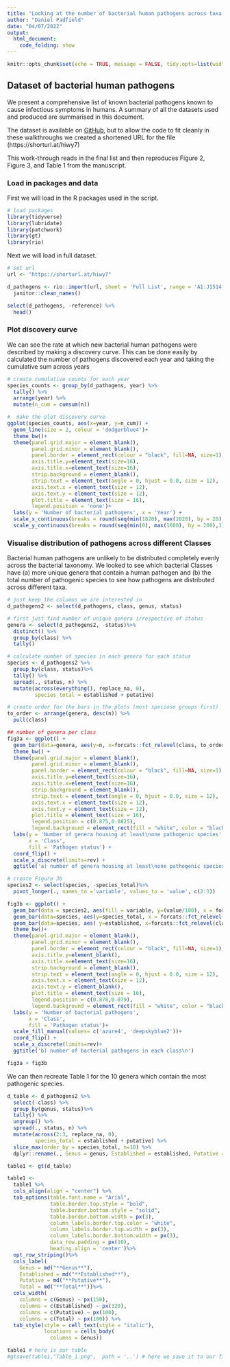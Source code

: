 ```yaml
---
title: "Looking at the number of bacterial human pathogens across taxa."
author: "Daniel Padfield"
date: "04/07/2022"
output: 
  html_document:
    code_folding: show
---
```


```r
knitr::opts_chunk$set(echo = TRUE, message = FALSE, tidy.opts=list(width.cutoff=50), tidy = TRUE)
```

## Dataset of bacterial human pathogens

We present a comprehensive list of known bacterial pathogens known to cause infectious symptoms in humans. A summary of all the datasets used and produced are summarised in this document.

The dataset is available on [GitHub](https://github.com/padpadpadpad/bartlett_et_al_2022_human_pathogens/tree/master/data), but to allow the code to fit cleanly in these walkthroughs we created a shortened URL for the file (https://shorturl.at/hiwy7)

This work-through reads in the final list and then reproduces Figure 2, Figure 3, and Table 1 from the manuscript.

### Load in packages and data

First we will load in the R packages used in the script.

```r
# load packages
library(tidyverse)
library(lubridate)
library(patchwork)
library(gt)
library(rio)
```

Next we will load in full dataset.

```r
# set url
url <- "https://shorturl.at/hiwy7"

d_pathogens <- rio::import(url, sheet = 'Full List', range = 'A1:J1514') %>%
  janitor::clean_names()

select(d_pathogens, -reference) %>%
  head()
```

### Plot discovery curve

We can see the rate at which new bacterial human pathogens were described by making a discovery curve. This can be done easily by calculated the number of pathogens discovered each year and taking the cumulative sum across years

```r
# create cumulative counts for each year
species_counts <- group_by(d_pathogens, year) %>%
  tally() %>%
  arrange(year) %>%
  mutate(n_cum = cumsum(n))

#  make the plot discovery curve
ggplot(species_counts, aes(x=year, y=n_cum)) +
  geom_line(size = 2, colour = 'dodgerblue4')+
  theme_bw()+
  theme(panel.grid.major = element_blank(), 
        panel.grid.minor = element_blank(),
        panel.border = element_rect(colour = "black", fill=NA, size=1), 
        axis.title.y=element_text(size=16),
        axis.title.x=element_text(size=16),
        strip.background = element_blank(),
        strip.text = element_text(angle = 0, hjust = 0.0, size = 12), 
        axis.text.x = element_text(size = 12),
        axis.text.y = element_text(size = 12),
        plot.title = element_text(size = 16),
        legend.position = 'none')+
  labs(y = 'Number of bacterial pathogens', x = 'Year') +
  scale_x_continuous(breaks = round(seq(min(1820), max(2020), by = 20),1)) +
  scale_y_continuous(breaks = round(seq(min(0), max(1600), by = 200),1), limits = c(0, 1600))
```

### Visualise distribution of pathogens across different Classes

Bacterial human pathogens are unlikely to be distributed completely evenly across the bacterial taxonomy. We looked to see which bacterial Classes have (a) more unique genera that contain a human pathogen and (b) the total number of pathogenic species to see how pathogens are distributed across different taxa.

```r
# just keep the columns we are interested in
d_pathogens2 <- select(d_pathogens, class, genus, status)

# first just find number of unique genera irrespective of status
genera <- select(d_pathogens2, -status)%>%
  distinct() %>%
  group_by(class) %>%
  tally()

# calculate number of species in each genera for each status
species <- d_pathogens2 %>%
  group_by(class, status)%>%
  tally() %>% 
  spread(., status, n) %>%
  mutate(across(everything(), replace_na, 0),
         species_total = established + putative)

# create order for the bars in the plots (most speciose groups first)
to_order <- arrange(genera, desc(n)) %>%
  pull(class)

## number of genera per class
fig3a <- ggplot() + 
  geom_bar(data=genera, aes(y=n, x=forcats::fct_relevel(class, to_order)), stat="identity", fill = 'azure4') +
  theme_bw() +
  theme(panel.grid.major = element_blank(), 
        panel.grid.minor = element_blank(),
        panel.border = element_rect(colour = "black", fill=NA, size=1), 
        axis.title.y=element_text(size=16),
        axis.title.x=element_text(size=16),
        strip.background = element_blank(),
        strip.text = element_text(angle = 0, hjust = 0.0, size = 12), 
        axis.text.x = element_text(size = 12),
        axis.text.y = element_text(size = 12),
        plot.title = element_text(size = 16),
        legend.position = c(0.875,0.0825),
        legend.background = element_rect(fill = "white", color = "black")) +
  labs(y = 'Number of genera housing at least\none pathogenic species',
       x = 'Class',
       fill = 'Pathogen status') +
  coord_flip() +
  scale_x_discrete(limits=rev) +
  ggtitle('a) number of genera housing at least\none pathogenic species')

# create Figure 3b
species2 <- select(species, -species_total)%>%
  pivot_longer(., names_to ='variable', values_to = 'value', c(2:3))

fig3b <- ggplot() + 
  geom_bar(data = species2, aes(fill = variable, y=(value/100), x = forcats::fct_relevel(class, to_order)), position="stack", stat ="identity") +
  geom_bar(data=species, aes(y=species_total, x = forcats::fct_relevel(class, to_order)), position = "stack", stat ="identity", fill = 'deepskyblue2') +
  geom_bar(data=species, aes( y=established, x=forcats::fct_relevel(class, to_order)), position="stack", stat="identity", fill = 'azure4') +
  theme_bw()+
  theme(panel.grid.major = element_blank(), 
        panel.grid.minor = element_blank(),
        panel.border = element_rect(colour = "black", fill=NA, size=1), 
        axis.title.y=element_blank(),
        axis.title.x=element_text(size=16),
        strip.background = element_blank(),
        strip.text = element_text(angle = 0, hjust = 0.0, size = 12), 
        axis.text.x = element_text(size = 12),
        axis.text.y = element_blank(),
        plot.title = element_text(size = 16),
        legend.position = c(0.878,0.079),
        legend.background = element_rect(fill = "white", color = "black"))+
  labs(y = 'Number of bacterial pathogens',
       x = 'Class',
       fill = 'Pathogen status')+
  scale_fill_manual(values= c('azure4', 'deepskyblue2'))+
  coord_flip() +
  scale_x_discrete(limits=rev)+
  ggtitle('b) number of bacterial pathogens in each class\n')

fig3a + fig3b
```

We can then recreate Table 1 for the 10 genera which contain the most pathogenic species.

```r
d_table <- d_pathogens2 %>%
  select(-class) %>%
  group_by(genus, status)%>%
  tally() %>%
  ungroup() %>%
  spread(., status, n) %>%
  mutate(across(2:3, replace_na, 0),
         species_total = established + putative) %>%
  slice_max(order_by = species_total, n=10) %>%
  dplyr::rename(., Genus = genus, Established = established, Putative = putative, Total = species_total) 

table1 <- gt(d_table)

table1 <- 
  table1 %>%
  cols_align(align = "center") %>%
  tab_options(table.font.name = "Arial",
              table.border.top.style = "bold",
              table.border.bottom.style = "solid",
              table.border.bottom.width = px(3),
              column_labels.border.top.color = "white",
              column_labels.border.top.width = px(3),
              column_labels.border.bottom.width = px(3),
              data_row.padding = px(10),
              heading.align = 'center')%>% 
  opt_row_striping()%>%
  cols_label(
    Genus = md("**Genus**"),
    Established = md("**Established**"),
    Putative = md("**Putative**"),
    Total = md("**Total**"))%>% 
  cols_width(
    columns = c(Genus) ~ px(150),
    columns = c(Established) ~ px(120),
    columns = c(Putative) ~ px(100),
    columns = c(Total) ~ px(100)) %>%
  tab_style(style = cell_text(style = "italic"),
            locations = cells_body(
              columns = Genus))

table1 # here is our table
#gtsave(table1,"Table_1.png",  path = '..') # here we save it to our figures folder

```